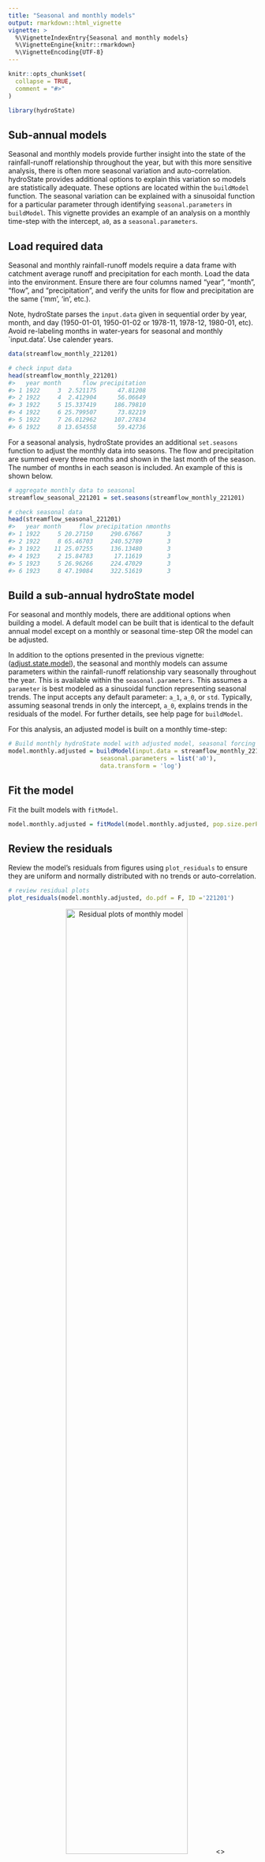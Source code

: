 ```yaml
---
title: "Seasonal and monthly models"
output: rmarkdown::html_vignette
vignette: >
  %\VignetteIndexEntry{Seasonal and monthly models}
  %\VignetteEngine{knitr::rmarkdown}
  %\VignetteEncoding{UTF-8}
---
```


```r
knitr::opts_chunk$set(
  collapse = TRUE,
  comment = "#>"
)
```

```r
library(hydroState)
```

## Sub-annual models
Seasonal and monthly models provide further insight into the state of the rainfall-runoff relationship throughout the year, but with this more sensitive analysis, there is often more seasonal variation and auto-correlation. hydroState provides additional options to explain this variation so models are statistically adequate. These options are located within the `buildModel` function. The seasonal variation can be explained with a sinusoidal function for a particular parameter through identifying `seasonal.parameters` in `buildModel`. This vignette provides an example of an analysis on a monthly time-step with the intercept, `a0`, as a `seasonal.parameters`.

## Load required data
Seasonal and monthly rainfall-runoff models require a data frame with catchment average runoff and precipitation for each month. Load the data into the environment. Ensure there are four columns named "year", "month", "flow", and "precipitation", and verify the units for flow and precipitation are the same ('mm', 'in', etc.). 

Note, hydroState parses the `input.data` given in sequential order by year, month, and day (1950-01-01, 1950-01-02 or 1978-11, 1978-12, 1980-01, etc). Avoid re-labeling months in water-years for seasonal and monthly `input.data'. Use calender years. 

```r
data(streamflow_monthly_221201)

# check input data
head(streamflow_monthly_221201)
#>   year month      flow precipitation
#> 1 1922     3  2.521175      47.81208
#> 2 1922     4  2.412904      56.06649
#> 3 1922     5 15.337419     186.79810
#> 4 1922     6 25.799507      73.82219
#> 5 1922     7 26.012962     107.27834
#> 6 1922     8 13.654558      59.42736

```

For a seasonal analysis, hydroState provides an additional `set.seasons` function to adjust the monthly data into seasons. The flow and precipitation are summed every three months and shown in the last month of the season.  The number of months in each season is included. An example of this is shown below.
```r
# aggregate monthly data to seasonal
streamflow_seasonal_221201 = set.seasons(streamflow_monthly_221201)

# check seasonal data
head(streamflow_seasonal_221201)
#>   year month     flow precipitation nmonths
#> 1 1922     5 20.27150     290.67667       3
#> 2 1922     8 65.46703     240.52789       3
#> 3 1922    11 25.07255     136.13480       3
#> 4 1923     2 15.84783      17.11619       3
#> 5 1923     5 26.96266     224.47029       3
#> 6 1923     8 47.19084     322.51619       3

```

## Build a sub-annual hydroState model
For seasonal and monthly models, there are additional options when building a model. A default model can be built that is identical to the default annual model except on a monthly or seasonal time-step OR the model can be adjusted.

In addition to the options presented in the previous vignette: ([adjust.state.model](https://github.com/peterson-tim-j/HydroState/tree/master/vignettes/adjust.state.model/adjust.state.model.html)), the seasonal and monthly models can assume parameters within the rainfall-runoff relationship vary seasonally throughout the year. This is available within the `seasonal.parameters`. This assumes a `parameter` is best modeled as a sinusoidal function representing seasonal trends. The input accepts any default parameter: `a_1`, `a_0`, or `std`. Typically, assuming seasonal trends in only the intercept, `a_0`, explains trends in the residuals of the model. For further details, see help page for `buildModel`.

For this analysis, an adjusted model is built on a monthly time-step:

```r
# Build monthly hydroState model with adjusted model, seasonal forcing
model.monthly.adjusted = buildModel(input.data = streamflow_monthly_221201,
                          seasonal.parameters = list('a0'),
                          data.transform = 'log')
```

## Fit the model
Fit the built models with `fitModel`.

```r
model.monthly.adjusted = fitModel(model.monthly.adjusted, pop.size.perParameter = 10, max.generations = 1000, doParallel = TRUE)
```

## Review the residuals
Review the model's residuals from figures using `plot_residuals` to ensure they are uniform and normally distributed with no trends or auto-correlation.

```r
# review residual plots
plot_residuals(model.monthly.adjusted, do.pdf = F, ID ='221201')
```

<center>
![Residual plots of monthly model](subAnnual.model.residuals.png){width=70%}
<\center>


## Evaluate the state-shifts
Set the state names relative to a year in the record using `setInitialYear`. This provides a name for the states so they are easier to interpret in the following figures. Then plot the state-shifts overtime using `plot_states`. In this example, 1990 is chosen as the year of reference. All four plots within the function are shown here, but either plot or combination of plots can be selected. Alternatively, the states can be reviewed without plotting using `get.states` which returns a data frame of states at each time-step.

```r
# set the reference year to name the states
model.monthly.adjusted = setInitialYear(model.monthly.adjusted, 1990)


# plot all four plots
plot_states(model.monthly.adjusted, dopdf = T)

```

## Systematic model selection for sub-annual models
To identify the best sub-annual model, a systematic evaluation of the possible model combinations can be performed using the `buildModelAll` function. Below is an example evaluating all possible model combinations when `a0` and `std` are the state dependent parameters, and `a0` is expressed as a `seasonal.parameter`. The procedure is identical to the systematic model evaluation within the ([adjust.state.model](https://github.com/peterson-tim-j/HydroState/tree/master/vignettes/adjust.state.model/adjust.state.model.html)) vignette, expect `seasonal.parameters` may be selected. 

```r
# Build all possible models with the intercept, 'a0', as a seasonal parameter and state dependent parameter
all.models.monthly = buildModelAll(input.data = streamflow_monthly_221201,
                                        state.shift.parameter = list('a0','std'),
                                        seasonal.parameter = list('a0'))

# Review the order of the reference models, adjust reference models if needed.
all.models.ref.table = showModelAll(all.models.monthly)

# Re-build with adjusted reference table
all.models.monthly = buildModelAll(input.data = streamflow_monthly_221201,
                                        state.shift.parameter = list('a0','std'),
                                        seasonal.parameter = list('a0'),
                                        reference.table = all.models.ref.table)

# Fit all models (uncomment to run)
<!-- all.models.monthly = fitModel(all.models.monthly, pop.size.perParameter = 10, max.generations = 500, doParallel = T) -->

# Identify the best model with the lowest AIC
get.AIC(all.models.monthly)
```

